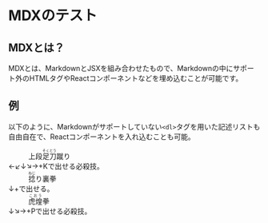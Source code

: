
# MDXのテスト

## MDXとは？

MDXとは、MarkdownとJSXを組み合わせたもので、Markdownの中にサポート外のHTMLタグやReactコンポーネントなどを埋め込むことが可能です。

## 例

以下のように、Markdownがサポートしていない`<dl>`タグを用いた記述リストも自由自在で、Reactコンポーネントを入れ込むことも可能。

<dl>
  <dd>上段<ruby>足刀<rp>（</rp><rt>そくとう</rt><rp>）</rp>蹴り</dd>
  <dt>←↙↓↘→+Kで出せる必殺技。</dt>
  <dd><ruby>捻<rp>（</rp><rt>ねじ</rt><rp>）</rp></ruby>り裏拳</dd>
  <dt>↓+<BothPunch />で出せる。</dt>
  <dd><ruby>虎煌<rp>（</rp><rt>こおう</rt><rp>）</rp></ruby>拳</dt>
  <dt>↓↘→+Pで出せる必殺技。</dt>
</dl>

